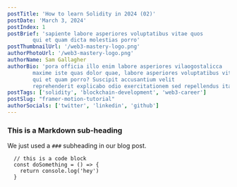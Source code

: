 ```yaml
---
postTitle: 'How to learn Solidity in 2024 (02)'
postDate: 'March 3, 2024'
postIndex: 1
postBrief: 'sapiente labore asperiores voluptatibus vitae quos
        qui et quam dicta molestias porro'
postThumbnailUrl: '/web3-mastery-logo.png'
authorPhotoUrl: '/web3-mastery-logo.png'
authorName: Sam Gallagher
authorBio: 'pora officia illo enim labore asperiores vilaogostalicca
        maxime iste quas dolor quae, labore asperiores voluptatibus vitae quos
        qui et quam porro? Suscipit accusantium velit
        reprehenderit explicabo odio exercitationem sed repellendus itaque, ab'
postTags: ['solidity', 'blockchain-development', 'web3-career']
postSlug: "framer-motion-tutorial"
authorSocials: ['twitter', 'linkedin', 'github']
---
```


### This is a Markdown sub-heading

We just used a `###` subheading in our blog post.


```
  // this is a code block
  const doSomething = () => {
    return console.log('hey')
  }
```

